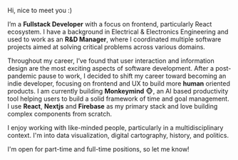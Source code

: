 


Hi, nice to meet you :) 

I’m a **Fullstack Developer** with a focus on frontend, particularly React ecosystem. I have a background in Electrical & Electronics Engineering and used to work as an **R&D Manager**, where I coordinated multiple software projects aimed at solving critical problems across various domains. 

Throughout my career, I’ve found that user interaction and information design are the most exciting aspects of software development.
After a post-pandemic pause to work, I decided to shift my career toward becoming an indie developer, focusing on frontend and UX to build more **human** oriented products. I am currently building **Monkeymind** 🐵, an AI based productivity tool helping users to build a solid framework of time and goal management.
I  use  <FaReact className='inline' color= 'darkcyan'/> **React**, <TbBrandNextjs className='inline' color='red'/> **Nextjs**  and <TbBrandFirebase className='inline' color='orange'/> **Firebase** as my primary stack and love building complex components from scratch. 

I enjoy working with like-minded people, particularly in a multidisciplinary context. I'm into data visualization, digital cartography, history, and politics.

I'm open for part-time and full-time positions, so let me know!


